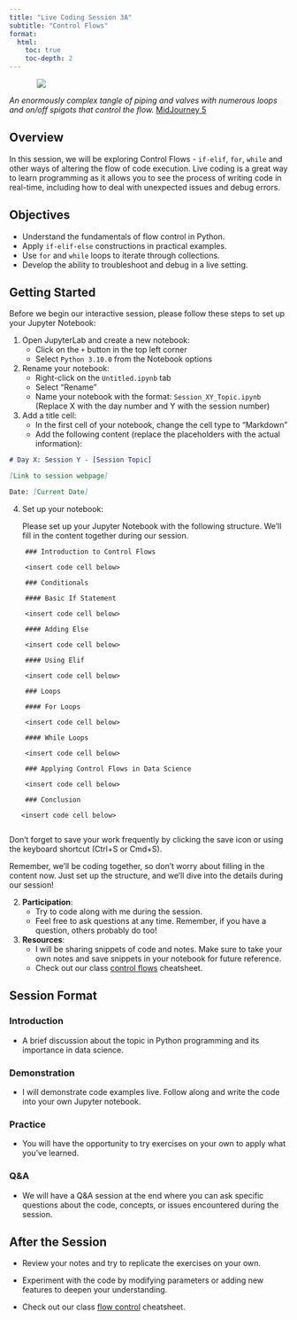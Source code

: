 ```yaml
---
title: "Live Coding Session 3A"
subtitle: "Control Flows"
format: 
  html:
    toc: true
    toc-depth: 2
---
```



::: {style="width: 80%; margin: auto;"}
![](assets/control_flow.jpeg)
:::

:::{.gray-text .center-text}
*An enormously complex tangle of piping and valves with numerous loops and on/off spigots that control the flow.* [MidJourney 5](https://www.midjourney.com/jobs/8e742ff8-f630-4021-9059-9dbd52e0ee0c?index=0)
:::

## Overview

In this session, we will be exploring Control Flows - `if-elif`, `for`, `while` and other ways of altering the flow of code execution. Live coding is a great way to learn programming as it allows you to see the process of writing code in real-time, including how to deal with unexpected issues and debug errors.

## Objectives

- Understand the fundamentals of flow control in Python.
- Apply `if-elif-else` constructions in practical examples.
- Use `for` and `while` loops to iterate through collections.
- Develop the ability to troubleshoot and debug in a live setting.

## Getting Started

Before we begin our interactive session, please follow these steps to set up your Jupyter Notebook:

1. Open JupyterLab and create a new notebook:
   - Click on the `+` button in the top left corner
   - Select `Python 3.10.0` from the Notebook options

2. Rename your notebook:
   - Right-click on the `Untitled.ipynb` tab
   - Select "Rename"
   - Name your notebook with the format: `Session_XY_Topic.ipynb`
     (Replace X with the day number and Y with the session number)

3. Add a title cell:
   - In the first cell of your notebook, change the cell type to "Markdown"
   - Add the following content (replace the placeholders with the actual information):

```markdown
# Day X: Session Y - [Session Topic]

[Link to session webpage]

Date: [Current Date]
```

4. Set up your notebook:

    Please set up your Jupyter Notebook with the following structure. We'll fill in the content together during our session.

```
    ### Introduction to Control Flows

    <insert code cell below> 

    ### Conditionals

    #### Basic If Statement

    <insert code cell below> 
    
    #### Adding Else

    <insert code cell below> 
    
    #### Using Elif

    <insert code cell below> 
    
    ### Loops

    #### For Loops

    <insert code cell below> 
    
    #### While Loops

    <insert code cell below> 
    
    ### Applying Control Flows in Data Science

    <insert code cell below> 
    
    ### Conclusion

   <insert code cell below> 
    
```

:::{.callout-caution}
Don't forget to save your work frequently by clicking the save icon or using the keyboard shortcut (Ctrl+S or Cmd+S).
:::

Remember, we'll be coding together, so don't worry about filling in the content now. Just set up the structure, and we'll dive into the details during our session!

2. **Participation**:
   - Try to code along with me during the session.
   - Feel free to ask questions at any time. Remember, if you have a question, others probably do too!

3. **Resources**:
   - I will be sharing snippets of code and notes. Make sure to take your own notes and save snippets in your notebook for future reference.
   - Check out our class [control flows](../cheatsheets/control_flows.qmd) cheatsheet.

## Session Format

### Introduction

- A brief discussion about the topic in Python programming and its importance in data science.

### Demonstration

- I will demonstrate code examples live. Follow along and write the code into your own Jupyter notebook.

### Practice

- You will have the opportunity to try exercises on your own to apply what you've learned.

### Q&A

- We will have a Q&A session at the end where you can ask specific questions about the code, concepts, or issues encountered during the session.

## After the Session

- Review your notes and try to replicate the exercises on your own.

- Experiment with the code by modifying parameters or adding new features to deepen your understanding.

- Check out our class [flow control](../cheatsheets/control_flows.qmd) cheatsheet.




